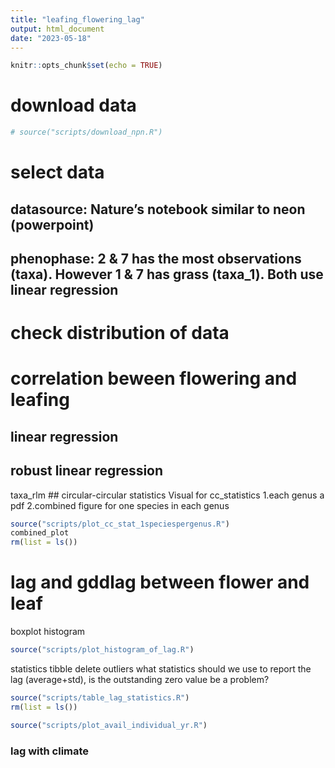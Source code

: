 ```yaml
---
title: "leafing_flowering_lag"
output: html_document
date: "2023-05-18"
---
```


```r
knitr::opts_chunk$set(echo = TRUE)
```
# download data
```r
# source("scripts/download_npn.R")
```

# select data
## datasource: Nature's notebook similar to neon (powerpoint)
## phenophase: 2 & 7 has the most observations (taxa). However 1 & 7 has grass (taxa_1). Both use linear regression

# check distribution of data

# correlation beween flowering and leafing
## linear regression
## robust linear regression
taxa_rlm
## circular-circular statistics
Visual for cc_statistics
1.each genus a pdf
2.combined figure for one species in each genus
```r
source("scripts/plot_cc_stat_1speciespergenus.R")
combined_plot
rm(list = ls())
```

# lag and gddlag between flower and leaf
boxplot
histogram
```r
source("scripts/plot_histogram_of_lag.R")
```

statistics tibble
delete outliers
what statistics should we use to report the lag (average+std), is the outstanding zero value be a problem?
```r
source("scripts/table_lag_statistics.R")
rm(list = ls())
```

```r
source("scripts/plot_avail_individual_yr.R")

```



### lag with climate



